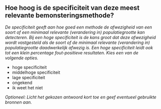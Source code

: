 

## Hoe hoog is de specificiteit van deze meest relevante bemonsteringsmethode?

*De specificiteit geeft aan hoe goed een methode de afwezigheid van een soort of een minimaal relevante (verandering in) populatiegrootte kan detecteren. Bij een hoge specificiteit is de kans groot dat deze afwezigheid wordt vastgesteld als de soort of de minimaal relevante (verandering in) populatiegrootte daadwerkelijk afwezig is. Een hoge specificiteit leidt ook tot een klein percentage fout-positieve resultaten. Kies een van de volgende opties.*

- hoge specificiteit
- middelhoge specificiteit
- lage specificiteit
- ongekend
- ik weet het niet

*Optioneel: Licht het gekozen antwoord kort toe en geef eventueel gebruikte bronnen aan.*

&nbsp;


